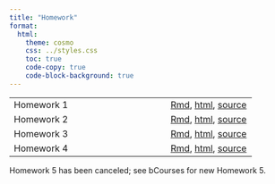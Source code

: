 ```yaml
---
title: "Homework"
format:
  html:
    theme: cosmo
    css: ../styles.css
    toc: true
    code-copy: true
    code-block-background: true
---
```



||  |
|---------|-----|
| Homework 1  | [Rmd](https://github.com/berkeley-stat153/fall-2023/tree/main/homeworks/homework1/homework1.Rmd), [html](homeworks/homework1/homework1.html), [source](https://github.com/berkeley-stat153/fall-2023/tree/main/homeworks/homework1) |
| Homework 2  | [Rmd](https://github.com/berkeley-stat153/fall-2023/tree/main/homeworks/homework2/homework2.Rmd), [html](homeworks/homework2/homework2.html), [source](https://github.com/berkeley-stat153/fall-2023/tree/main/homeworks/homework2) |
| Homework 3  | [Rmd](https://github.com/berkeley-stat153/fall-2023/tree/main/homeworks/homework3/homework3.Rmd), [html](homeworks/homework3/homework3.html), [source](https://github.com/berkeley-stat153/fall-2023/tree/main/homeworks/homework3) |
| Homework 4  | [Rmd](https://github.com/berkeley-stat153/fall-2023/tree/main/homeworks/homework4/homework4.Rmd), [html](homeworks/homework4/homework4.html), [source](https://github.com/berkeley-stat153/fall-2023/tree/main/homeworks/homework4) |

Homework 5 has been canceled; see bCourses for new Homework 5.